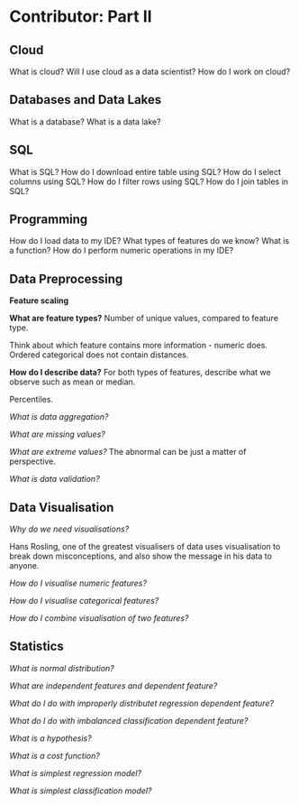 # Contributor: Part II {#contributor-II}

## Cloud

What is cloud?
Will I use cloud as a data scientist?
How do I work on cloud?

## Databases and Data Lakes
What is a database?
What is a data lake?

## SQL
What is SQL?
How do I download entire table using SQL?
How do I select columns using SQL?
How do I filter rows using SQL?
How do I join tables in SQL?

## Programming
How do I load data to my IDE?
What types of features do we know?
What is a function?
How do I perform numeric operations in my IDE?


## Data Preprocessing

**Feature scaling**

**What are feature types?**
Number of unique values, compared to feature type.

Think about which feature contains more information - numeric does. Ordered categorical does not contain distances.

**How do I describe data?**
For both types of features, describe what we observe such as mean or median.

Percentiles.

*What is data aggregation?*

*What are missing values?*

*What are extreme values?*
The abnormal can be just a matter of perspective.


*What is data validation?*


## Data Visualisation

*Why do we need visualisations?*

Hans Rosling, one of the greatest visualisers of data uses visualisation to break down misconceptions, and also show the message in his data to anyone.

*How do I visualise numeric features?*

*How do I visualise categorical features?*

*How do I combine visualisation of two features?*


## Statistics
*What is normal distribution?*

*What are independent features and dependent feature?*

*What do I do with improperly distributet regression dependent feature?*

*What do I do with imbalanced classification dependent feature?*

*What is a hypothesis?*

*What is a cost function?*

*What is simplest regression model?*

*What is simplest classification model?*


